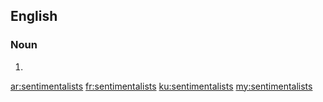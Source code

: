 ==English==

===Noun===
{{head|en|noun plural form}}

# {{plural of|sentimentalist|lang=en}}

[[ar:sentimentalists]]
[[fr:sentimentalists]]
[[ku:sentimentalists]]
[[my:sentimentalists]]
